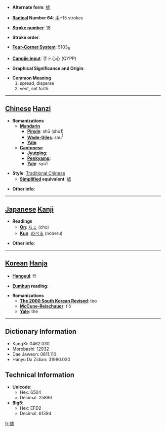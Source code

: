 * '''Alternate form''': [[摅]]

* '''[[Wiktionary:Chinese radical index| Radical]] Number 64''': [[Wiktionary:Chinese radical index 手|手]]+15 strokes

* '''[[Wiktionary:Chinese total strokes index|Stroke number]]''': [[Wiktionary:Chinese total strokes index 18|18]]

* '''Stroke order''': 

* '''[[Wiktionary:Chinese four corner index|Four-Corner System]]''': 5103<sub>6</sub>

* '''[[Wiktionary:Chinese Cangjie index|Cangjie input]]''': 手卜心心 (QYPP)

* '''Graphical Significance and Origin''': 

* '''Common Meaning'''
*#spread, disperse
*# vent, set forth


----

== [[Chinese]] [[Hanzi]] ==

* '''Romanizations'''
** '''[[Mandarin]]'''
*** '''[[Pinyin]]''': shū (shu1)
*** '''[[Wade-Giles]]''': shu<sup>1</sup>
*** '''[[Yale]]''': 
** '''[[Cantonese]]'''
*** '''[[Jyutping]]''':
*** '''[[Penkyamp]]''': 
*** '''[[Yale]]''': syu1

* '''Style''': [[Traditional Chinese]] 
** '''[[Simplified Chinese|Simplified]] equivalent''': [[摅]]

* '''Other info''': 

----

== [[Japanese]] [[Kanji]] ==

* '''Readings'''
** '''[[On]]''': [[ちょ]] (cho)
** '''[[Kun]]''': [[のべる]] (noberu)

* '''Other info''':  

----

== [[Korean]] [[Hanja]] ==

* '''[[Hangeul]]''': 터

* '''[[Eumhun]] reading''': 

* '''Romanizations'''
** '''[[The 2000 South Korean Revised Romanization|The 2000 South Korean Revised]]''': teo
** '''[[McCune-Reischauer]]''': t'ŏ
** '''[[Yale]]''': the

----

== Dictionary Information ==

* KangXi: 0462.030
* Morobashi: 12932
* Dae Jaweon: 0811.110
* Hanyu Da Zidian: 31980.030

== Technical Information ==

* '''Unicode''':
** Hex: 6504
** Decimal: 25860
* '''Big5''':
** Hex: EFD2
** Decimal: 61394

[[fr:攄]]